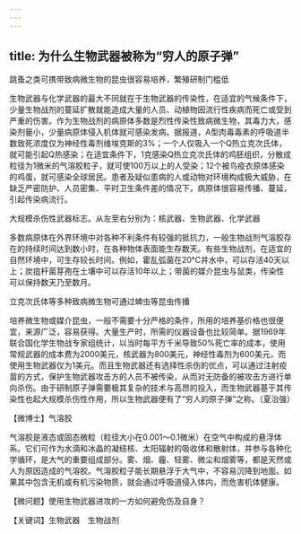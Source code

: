 ```yaml
---
---
---
```

title: 为什么生物武器被称为“穷人的原子弹”
---




跳蚤之类可携带致病微生物的昆虫很容易培养，繁殖研制门槛低



生物武器与化学武器的最大不同就在于生物武器的传染性，在适宜的气候条件下，少量生物战剂的蔓延扩散就能造成大量的人员、动植物因流行性疾病而死亡或受到严重的伤害。作为生物战剂的病原体多数是烈性传染性致病微生物，其毒力大，感染剂量小，少量病原体侵入机体就可感染发病。据报道，A型肉毒毒素的呼吸道半数致死浓度仅为神经性毒剂维埃克斯的3%；一个人仅吸入一个Q热立克次氏体，就可能引起Q热感染；在适宜条件下，1克感染Q热立克次氏体的鸡胚组织，分散成粒径为1微米的气溶胶粒子，就可使100万以上的人受染；12个被鸟疫衣原体感染的鸡蛋，就可感染全球居民。患者及疑似患病的人或动物对环境构成极大威胁，在缺乏严密防护、人员密集、平时卫生条件差的情况下，病原体很容易传播、蔓延，引起传染病流行。

大规模杀伤性武器标志。从左至右分别为：核武器、生物武器、化学武器



多数病原体在外界环境中对各种不利条件有较强的抵抗力，一般生物战剂气溶胶存在的持续时间达到数小时，在各种物体表面能生存数天。有些生物战剂，在适宜的自然环境中，可生存较长时间。例如，霍乱弧菌在20℃井水中，可以存活40天以上；炭疽杆菌芽孢在土壤中可以存活10年以上；带菌的媒介昆虫与鼠类，传染性可以保持数天乃至数月。

立克次氏体等多种致病微生物可通过蜱虫等昆虫传播



培养微生物或媒介昆虫，一般不需要十分严格的条件，所用的培养基价格也很便宜，来源广泛，容易获得。大量生产时，所需的仪器设备也比较简单。据1969年联合国化学生物战专家组统计，以当时每平方千米导致50%死亡率的成本，使用常规武器的成本费为2000美元，核武器为800美元，神经性毒剂为600美元，而使用生物武器仅为1美元。而且生物武器还有选择性杀伤的优点，可以通过注射疫苗的方式，保护生物武器攻击方的人员不被传染，从而对无防备的被攻击方进行单向杀伤。由于研制原子弹需要极其复杂的技术与高昂的投入，而生物武器基于其传染性也起大规模杀伤性作用，所以生物武器便有了“穷人的原子弹”之称。（夏治强）





【微博士】气溶胶

气溶胶是液态或固态微粒（粒径大小在0.001～0.1微米）在空气中构成的悬浮体系。它们可作为水滴和冰晶的凝结核、太阳辐射的吸收体和散射体，并参与各种化学循环，是大气的重要组成部分。雾、烟、霾、轻雾、微尘和烟雾等，都是天然或人为原因造成的气溶胶。气溶胶粒子能长期悬浮于大气中，不容易沉降到地面。如果其中包含无机或有机污染物质，就会通过呼吸道侵入体内，而危害机体健康。

【微问题】使用生物武器进攻的一方如何避免伤及自身？

【关键词】生物武器　生物战剂